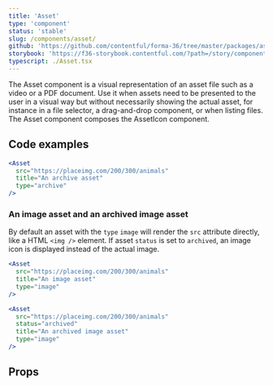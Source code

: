 ```yaml
---
title: 'Asset'
type: 'component'
status: 'stable'
slug: /components/asset/
github: 'https://github.com/contentful/forma-36/tree/master/packages/asset'
storybook: 'https://f36-storybook.contentful.com/?path=/story/components-asset--basic'
typescript: ./Asset.tsx
---
```



The Asset component is a visual representation of an asset file such as a video or a PDF document. Use it when assets need to be presented to the user in a visual way but without necessarily showing the actual asset, for instance in a file selector, a drag-and-drop component, or when listing files. The Asset component composes the AssetIcon component.

## Code examples

```jsx
<Asset
  src="https://placeimg.com/200/300/animals"
  title="An archive asset"
  type="archive"
/>
```

### An image asset and an archived image asset

By default an asset with the `type` `image` will render the `src` attribute directly, like a HTML `<img />` element. If asset `status` is set to `archived`, an image icon is displayed instead of the actual image.

```jsx
<Asset
  src="https://placeimg.com/200/300/animals"
  title="An image asset"
  type="image"
/>
```

```jsx
<Asset
  src="https://placeimg.com/200/300/animals"
  status="archived"
  title="An archived image asset"
  type="image"
/>
```

## Props

<Props of="Asset" />
